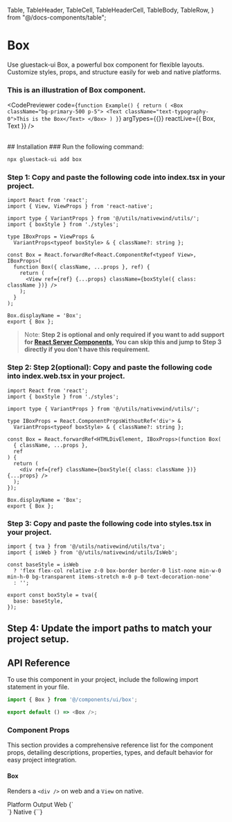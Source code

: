 
  Table,
  TableHeader,
  TableCell,
  TableHeaderCell,
  TableBody,
  TableRow,
} from "@/docs-components/table";

# Box
Use gluestack-ui Box, a powerful box component for flexible layouts. Customize styles, props, and structure easily for web and native platforms.

### This is an illustration of Box component.
<CodePreviewer
  code={`function Example() {
  return (
    <Box className="bg-primary-500 p-5">
      <Text className="text-typography-0">This is the Box</Text>
    </Box>
  )
}`}
  argTypes={{}}
  reactLive={{ Box, Text }}
/>

<br />
## Installation

<Tabs>
<TabItem label="CLI">
### Run the following command:

```bash
npx gluestack-ui add box
```
</TabItem>
<TabItem label="Manual">

### Step 1: Copy and paste the following code into index.tsx in your project.


```tsx
import React from 'react';
import { View, ViewProps } from 'react-native';

import type { VariantProps } from '@/utils/nativewind/utils/';
import { boxStyle } from './styles';

type IBoxProps = ViewProps &
  VariantProps<typeof boxStyle> & { className?: string };

const Box = React.forwardRef<React.ComponentRef<typeof View>, IBoxProps>(
  function Box({ className, ...props }, ref) {
    return (
      <View ref={ref} {...props} className={boxStyle({ class: className })} />
    );
  }
);

Box.displayName = 'Box';
export { Box };
```

> Note: **Step 2 is optional and only required if you want to add support for [React Server Components](https://vercel.com/blog/understanding-react-server-components), You can skip this and jump to Step 3 directly if you don't have this requirement.**

### Step 2: Step 2(optional): Copy and paste the following code into index.web.tsx in your project.


```tsx
import React from 'react';
import { boxStyle } from './styles';

import type { VariantProps } from '@/utils/nativewind/utils/';

type IBoxProps = React.ComponentPropsWithoutRef<'div'> &
  VariantProps<typeof boxStyle> & { className?: string };

const Box = React.forwardRef<HTMLDivElement, IBoxProps>(function Box(
  { className, ...props },
  ref
) {
  return (
    <div ref={ref} className={boxStyle({ class: className })} {...props} />
  );
});

Box.displayName = 'Box';
export { Box };
```

### Step 3: Copy and paste the following code into styles.tsx in your project.

```tsx
import { tva } from '@/utils/nativewind/utils/tva';
import { isWeb } from '@/utils/nativewind/utils/IsWeb';

const baseStyle = isWeb
  ? 'flex flex-col relative z-0 box-border border-0 list-none min-w-0 min-h-0 bg-transparent items-stretch m-0 p-0 text-decoration-none'
  : '';

export const boxStyle = tva({
  base: baseStyle,
});
```

## Step 4: Update the import paths to match your project setup.

</TabItem>
</Tabs>

## API Reference

To use this component in your project, include the following import statement in your file.

```ts
import { Box } from '@/components/ui/box';
```

```ts
export default () => <Box />;
```

### Component Props

This section provides a comprehensive reference list for the component props, detailing descriptions, properties, types, and default behavior for easy project integration.

#### Box

Renders a `<div />` on web and a `View` on native.

<Table>
  <TableHeader>
    <TableRow>
      <TableHeaderCell>Platform</TableHeaderCell>
      <TableHeaderCell>Output</TableHeaderCell>
    </TableRow>
  </TableHeader>
  <TableBody>
    <TableRow>
      <TableCell>
        <InlineCode>Web</InlineCode>
      </TableCell>
      <TableCell>{`<div />`}</TableCell>
    </TableRow>
    <TableRow>
      <TableCell>
        <InlineCode>Native</InlineCode>
      </TableCell>
      <TableCell>{`<View />`}</TableCell>
    </TableRow>
  </TableBody>
</Table>